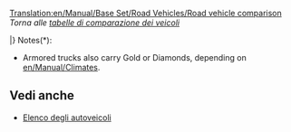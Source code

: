 [[Translation:en/Manual/Base Set/Road Vehicles/Road vehicle comparison]]
''Torna alle [[it/Manuale/Set base/Tabelle comparazione veicoli|tabelle di comparazione dei veicoli]]''

<!-- Palette colori 
climi #00fa9a MediumSpringGreen; #e0ffff LightCyan; #f4a460 SandyBrown; #ffb6c1 LightPink; titolo #ffffe0 LightYellow 
peso bisque #ffe4c4; "carico" burlywood #deb887;-->
<!--
{|{{en/Wikitable}} style="border: 1px solid; margin: auto; line-height: 1.5;"
|+ style="text-transform: uppercase;"|'''Tabella di comparazione degli autoveicoli'''
|-
!style="background: #ffffe0; border-bottom:double 3px grey; max-width: 40px;" colspan="3"|Clima
!style="background: #ccffcc; border-bottom:double 3px grey;" colspan="2" rowspan="3"|Nome
!style="background: #ccccff; border-bottom:double 3px grey;" |Costo
!style="background: #ffe4c4; border-bottom:double 3px grey;" colspan=2 |Peso
!style="background: #ffffcc; border-bottom:double 3px grey;" |Velocità
!style="background: #ffffcc; border-bottom:double 3px grey;" |Potenza
!style="background: #ffffcc; border-bottom:double 3px grey;" |S.T.M.
!style="background: #ccccff; border-bottom:double 3px grey;" |Costi annui
!style="background: #ffe4c4; border-bottom:double 3px grey;" rowspan="3" |Capacità
!style="background: #ccffcc; border-bottom:double 3px grey;" |Ideata
!style="background: #ccffcc; border-bottom:double 3px grey;" |Vita
|-
|colspan=3 rowspan=2 style="background: #ffffe0; padding: 0px; border-bottom:double 3px grey;"|
{|style="border-top: solid 1px grey; border-right: hidden; border-bottom: hidden; border-left: hidden; width: 100%; height: 100%; margin-top: -7.8px; line-height: 1.85;"
|-    
|style="background: #00fa9a; border-bottom:double 3px grey; text-align:center; font-size: smaller; border-top: hidden;"|Te
|style="background: #e0ffff; border-bottom:double 3px grey; text-align:center; font-size: smaller; border-top: hidden;"|Sa
|style="background: #f4a460; border-bottom:double 3px grey; text-align:center; font-size: smaller; border-top: hidden;"|St
|style="background: #ffb6c1; border-bottom:double 3px grey; text-align:center; font-size: smaller; border-top: hidden;"|To
|}
|style="background: #ccccff; border-bottom:double 3px grey; text-align:center; font-size: smaller;" rowspan=2|&euro;
|style="background: #ffe4c4; border-bottom:double 3px grey; text-align:center; padding: 2px; font-size: 0.8em; line-height: 0.8;" colspan=2 |t
|style="background: #ffffcc; border-bottom:double 3px grey; text-align:center; font-size: smaller;" rowspan=2|km/h
|style="background: #ffffcc; border-bottom:double 3px grey; text-align:center; font-size: smaller;" rowspan=2|kW
|style="background: #ffffcc; border-bottom:double 3px grey; text-align:center; font-size: smaller;" rowspan=2|kg<sub><b>f</b></sub>
|style="background: #ccccff; border-bottom:double 3px grey; text-align:center; font-size: smaller;" rowspan=2|&euro;/annui
|style="background: #ccffcc; border-bottom:double 3px grey; text-align:center; font-size: smaller;" rowspan=2|anno
|style="background: #ccffcc; border-bottom:double 3px grey; text-align:center; font-size: smaller;" rowspan=2|anni
|-
|style="background: #ffe4c4; border-bottom:double 3px grey; text-align:center; padding: 2px;font-size: 0.8em; line-height: 0.8;"|a vuoto
|style="background: #deb887; border-bottom:double 3px grey; text-align:center; padding: 2px;font-size: 0.8em; line-height: 0.8;"|carico
|-
!style="background: #ffd700; border-bottom: 3px double grey; border-top:double 3px  grey; line-height: 1;" colspan="15"|Autobus
|-
|style="background: #00fa9a; text-align:center; font-size: smaller;"|Te
|style="background: #e0ffff; text-align:center; font-size: smaller;"|Sa
|style="background: #f4a460; text-align:center; font-size: smaller;"|St
|style="background: #ccffcc; border-right: hidden; vertical-align: middle;"| [[File:en/Manual/Base Set/Road Vehicles/Bus-MPS Regal.png]] 
|style="background: #ccffcc;" |MPS Regal
|style="background: #ccccff; text-align:right" |&euro; 9.842
|style="background: #ffe4c4; text-align:right" |10 t
|style="background: #deb887; text-align:right" |11 t
|style="background: #ffffcc; text-align:right" |56 km/h
|style="background: #ffffcc; text-align:right" |67 kW
|style="background: #ffffcc; text-align:right" |2.957 kg<sub>f</sub>
|style="background: #ccccff; text-align:right" |852 &euro;/a
|style="background: #ffe4c4; text-align:right" |31 passeggeri
|style="background: #ccffcc; text-align:center" |1929
|style="background: #ccffcc; text-align:center" |12
|-
|style="background: #00fa9a; text-align:center; font-size: smaller;"|Te
|style="background: #e0ffff; text-align:center; font-size: smaller;"|Sa
|style="background: #f4a460; text-align:center; font-size: smaller;"|St
|style="background: #ccffcc; border-right: hidden; vertical-align: middle;"|[[File:en/Manual/Base Set/Road Vehicles/Bus-Hereford Leopard.png]]
|style="background: #ccffcc;" |Hereford Leopard
|style="background: #ccccff; text-align:right" |&euro; 11.484
|style="background: #ffe4c4; text-align:right" |16 t
|style="background: #deb887; text-align:right" |17 t
|style="background: #ffffcc; text-align:right" |88 km/h
|style="background: #ffffcc; text-align:right" |89 kW
|style="background: #ffffcc; text-align:right" |4.385 kg<sub>f</sub>
|style="background: #ccccff; text-align:right" |1.200 &euro;/a
|style="background: #ffe4c4; text-align:right" |35 passeggeri
|style="background: #ccffcc; text-align:center" |1964
|style="background: #ccffcc; text-align:center" |15
|-
|style="background: #00fa9a; text-align:center; font-size: smaller;"|Te
|style="background: #e0ffff; text-align:center; font-size: smaller;"|Sa
|style="background: #f4a460; text-align:center; font-size: smaller;"|St
|style="background: #ccffcc; border-right: hidden; vertical-align: middle;"|[[File:en/Manual/Base Set/Road Vehicles/Bus-foster.png]] 
|style="background: #ccffcc;" |Foster
|style="background: #ccccff; text-align:right" |&euro; 12.304
|style="background: #ffe4c4; text-align:right" |17 t
|style="background: #deb887; text-align:right" |19 t
|style="background: #ffffcc; text-align:right" |112 km/h
|style="background: #ffffcc; text-align:right" |112 kW
|style="background: #ffffcc; text-align:right" |4.996 kg<sub>f</sub>
|style="background: #ccccff; text-align:right" |1.668 &euro;/a
|style="background: #ffe4c4; text-align:right" |37 passeggeri
|style="background: #ccffcc; text-align:center" |1986
|style="background: #ccffcc; text-align:center" |15
|-
|style="background: #00fa9a; text-align:center; font-size: smaller;"|Te
|style="background: #e0ffff; text-align:center; font-size: smaller;"|Sa
|style="background: #f4a460; text-align:center; font-size: smaller;"|St
|style="background: #ccffcc; border-right: hidden; vertical-align: middle;"|[[File:en/Manual/Base Set/Road Vehicles/Bus-Foster MkII Superbus.png]] 
|style="background: #ccffcc;" |Superbus Foster MkII
|style="background: #ccccff; text-align:right" |&euro; 13.124
|style="background: #ffe4c4; text-align:right" |25 t
|style="background: #deb887; text-align:right" |27 t
|style="background: #ffffcc; text-align:right" |127 km/h
|style="background: #ffffcc; text-align:right" |186 kW
|style="background: #ffffcc; text-align:right" |7.342 kg<sub>f</sub>
|style="background: #ccccff; text-align:right" |2.250 &euro;/a
|style="background: #ffe4c4; text-align:right" |40 passeggeri
|style="background: #ccffcc; text-align:center" |2008
|style="background: #ccffcc; text-align:center" |15
|-
|style="background: #ffb6c1; text-align:center; font-size: smaller;" colspan=3|Toyland
|style="background: #ccffcc; border-right: hidden; vertical-align: middle;"|[[File:en/Manual/Base Set/Road Vehicles/Ploddyphut MkI Bus.png]] 
|style="background: #ccffcc;" |Ploddyphut MkI
|style="background: #ccccff; text-align:right" |&euro; 9.842
|style="background: #ffe4c4; text-align:right" |10 t
|style="background: #deb887; text-align:right" |11 t
|style="background: #ffffcc; text-align:right" |56 km/h
|style="background: #ffffcc; text-align:right" |67 kW
|style="background: #ffffcc; text-align:right" |2.957 kg<sub>f</sub>
|style="background: #ccccff; text-align:right" |852 &euro;/a
|style="background: #ffe4c4; text-align:right" |30 passeggeri
|style="background: #ccffcc; text-align:center" |1945
|style="background: #ccffcc; text-align:center" |15
|-
|style="background: #ffb6c1; text-align:center; font-size: smaller;" colspan=3|Toyland
|style="background: #ccffcc; border-right: hidden; vertical-align: middle;"|[[File:en/Manual/Base Set/Road Vehicles/Ploddyphut MkII Bus.png]] 
|style="background: #ccffcc;" |Ploddyphut MkII
|style="background: #ccccff; text-align:right" |&euro; 11.484
|style="background: #ffe4c4; text-align:right" |15 t
|style="background: #deb887; text-align:right" |17 t
|style="background: #ffffcc; text-align:right" |96 km/h
|style="background: #ffffcc; text-align:right" |112 kW
|style="background: #ffffcc; text-align:right" |4.385 kg<sub>f</sub>
|style="background: #ccccff; text-align:right" |1.602 &euro;/a
|style="background: #ffe4c4; text-align:right" |35 passeggeri
|style="background: #ccffcc; text-align:center" |1972
|style="background: #ccffcc; text-align:center" |15
|-
|style="background: #ffb6c1; text-align:center; font-size: smaller;" colspan=3|Toyland
|style="background: #ccffcc; border-right: hidden; vertical-align: middle;"| [[File:en/Manual/Base Set/Road Vehicles/Ploddyphut MkIII Bus.png]]
|style="background: #ccffcc;" |Ploddyphut MkIII
|style="background: #ccccff; text-align:right" |&euro; 13.124
|style="background: #ffe4c4; text-align:right" |22 t
|style="background: #deb887; text-align:right" |14 t
|style="background: #ffffcc; text-align:right" |120 km/h
|style="background: #ffffcc; text-align:right" |186 kW
|style="background: #ffffcc; text-align:right" |6.526 kg<sub>f</sub>
|style="background: #ccccff; text-align:right" |2.250 &euro;/a
|style="background: #ffe4c4; text-align:right" |38 passeggeri
|style="background: #ccffcc; text-align:center" |2010
|style="background: #ccffcc; text-align:center" |15
|-
!style="background: #ffd700; border-bottom: 3px double grey; line-height: 1; border-top:double 3px  grey;" colspan="15"|Furgoni postali
|-
|style="background: #00fa9a; text-align:center; font-size: smaller;"|Te
|style="background: #e0ffff; text-align:center; font-size: smaller;"|Sa
|style="background: #f4a460; text-align:center; font-size: smaller;"|St
|style="background: #ccffcc; border-right: hidden; vertical-align: middle;"|[[File:en/Manual/Base Set/Road Vehicles/MPS Mail Truck.png]] 
|style="background: #ccffcc;" |MPS
|style="background: #ccccff; text-align:right" |&euro; 9.432
|style="background: #ffe4c4; text-align:right" |9 t
|style="background: #deb887; text-align:right" |14 t
|style="background: #ffffcc; text-align:right" |48 km/h
|style="background: #ffffcc; text-align:right" |89 kW
|style="background: #ffffcc; text-align:right" |2.651 kg<sub>f</sub>
|style="background: #ccccff; text-align:right" |842 &euro;/a
|style="background: #ffe4c4; text-align:right" |22 sacchi postali
|style="background: #ccffcc; text-align:center" |1935
|style="background: #ccffcc; text-align:center" |15
|-
|style="background: #00fa9a; text-align:center; font-size: smaller;"|Te
|style="background: #e0ffff; text-align:center; font-size: smaller;"|Sa
|style="background: #f4a460; text-align:center; font-size: smaller;"|St
|style="background: #ccffcc; border-right: hidden; vertical-align: middle;"|[[File:en/Manual/Base Set/Road Vehicles/Reynard Mail Truck.png]] 
|style="background: #ccffcc;" |Reynard
|style="background: #ccccff; text-align:right" |&euro; 11.074
|style="background: #ffe4c4; text-align:right" |12 t
|style="background: #deb887; text-align:right" |19 t
|style="background: #ffffcc; text-align:right" |88 km/h
|style="background: #ffffcc; text-align:right" |164 kW
|style="background: #ffffcc; text-align:right" |3.467 kg<sub>f</sub>
|style="background: #ccccff; text-align:right" |1.574 &euro;/a
|style="background: #ffe4c4; text-align:right" |28 sacchi postali
|style="background: #ccffcc; text-align:center" |1979
|style="background: #ccffcc; text-align:center" |15
|-
|style="background: #00fa9a; text-align:center; font-size: smaller;"|Te
|style="background: #e0ffff; text-align:center; font-size: smaller;"|Sa
|style="background: #f4a460; text-align:center; font-size: smaller;"|St
|style="background: #ccffcc; border-right: hidden; vertical-align: middle;"|[[File:en/Manual/Base Set/Road Vehicles/Reynard Mail Truck.png]] 
|style="background: #ccffcc;" |Perry
|style="background: #ccccff; text-align:right" |&euro; 11.894
|style="background: #ffe4c4; text-align:right" |17 t
|style="background: #deb887; text-align:right" |24 t
|style="background: #ffffcc; text-align:right" |112 km/h
|style="background: #ffffcc; text-align:right" |336 kW
|style="background: #ffffcc; text-align:right" |4.996 kg<sub>f</sub>
|style="background: #ccccff; text-align:right" |2.250 &euro;/a
|style="background: #ffe4c4; text-align:right" |30 sacchi postali
|style="background: #ccffcc; text-align:center" |2018
|style="background: #ccffcc; text-align:center" |15
|-
|style="background: #ffb6c1; text-align:center; font-size: smaller;" colspan=3|Toyland
|style="background: #ccffcc; border-right: hidden; vertical-align: middle;"| [[File:en/Manual/Base Set/Road Vehicles/MightyMover Mail Truck.png]]
|style="background: #ccffcc;" |MightyMover
|style="background: #ccccff; text-align:right" |&euro; 9.432
|style="background: #ffe4c4; text-align:right" |9 t
|style="background: #deb887; text-align:right" |14 t
|style="background: #ffffcc; text-align:right" |48 km/h
|style="background: #ffffcc; text-align:right" |89 kW
|style="background: #ffffcc; text-align:right" |2.651 kg<sub>f</sub>
|style="background: #ccccff; text-align:right" |842 &euro;/a
|style="background: #ffe4c4; text-align:right" |22 sacchi postali
|style="background: #ccffcc; text-align:center" |1935
|style="background: #ccffcc; text-align:center" |15
|-
|style="background: #ffb6c1; text-align:center; font-size: smaller;" colspan=3|Toyland
|style="background: #ccffcc; border-right: hidden; vertical-align: middle;"| [[File:en/Manual/Base Set/Road Vehicles/Powernaught Mail Truck.png]]
|style="background: #ccffcc;" |Powernaught
|style="background: #ccccff; text-align:right" |&euro; 11.074
|style="background: #ffe4c4; text-align:right" |12 t
|style="background: #deb887; text-align:right" |19 t
|style="background: #ffffcc; text-align:right" |88 km/h
|style="background: #ffffcc; text-align:right" |164 kW
|style="background: #ffffcc; text-align:right" |3.467 kg<sub>f</sub>
|style="background: #ccccff; text-align:right" |1.574 &euro;/a
|style="background: #ffe4c4; text-align:right" |28 sacchi postali
|style="background: #ccffcc; text-align:center" |1979
|style="background: #ccffcc; text-align:center" |15
|-
|style="background: #ffb6c1; text-align:center; font-size: smaller;" colspan=3|Toyland
|style="background: #ccffcc; border-right: hidden; vertical-align: middle;"| [[File:en/Manual/Base Set/Road Vehicles/Wizzowow Mail Truck.png]]
|style="background: #ccffcc;" |Wizzowow
|style="background: #ccccff; text-align:right" |&euro; 11.894
|style="background: #ffe4c4; text-align:right" |17 t
|style="background: #deb887; text-align:right" |24 t
|style="background: #ffffcc; text-align:right" |112 km/h
|style="background: #ffffcc; text-align:right" |336 kW
|style="background: #ffffcc; text-align:right" |4.996 kg<sub>f</sub>
|style="background: #ccccff; text-align:right" |2.250 &euro;/a
|style="background: #ffe4c4; text-align:right" |30 sacchi postali
|style="background: #ccffcc; text-align:center" |2018
|style="background: #ccffcc; text-align:center" |15
|-
!style="background: #ffd700; border-bottom: 3px double grey; line-height: 1; border-top:double 3px  grey;" colspan="15"|Autoblindati<a name="n1" href="#1"><sup style="font-size: 0.7em; color: red">(1)</sup></a>
|-
|style="background: #00fa9a; text-align:center; font-size: smaller;"|Te
|style="background: #e0ffff; text-align:center; font-size: smaller;"|Sa
|style="background: #f4a460; text-align:center; font-size: smaller;"|St
|style="background: #ccffcc; border-right: hidden; vertical-align: middle;"|[[File:en/Manual/Base Set/Road Vehicles/Balogh Armoured Truck.png]] 
|style="background: #ccffcc;" |Balogh
|style="background: #ccccff; text-align:right" |&euro; 11.894
|style="background: #ffe4c4; text-align:right" |9 t
|style="background: #deb887; text-align:right" |10 t
|style="background: #ffffcc; text-align:right" |48 km/h
|style="background: #ffffcc; text-align:right" |89 kW
|style="background: #ffffcc; text-align:right" |2.651 kg<sub>f</sub>
|style="background: #ccccff; text-align:right" |842 &euro;/a
|style="background: #ffe4c4; text-align:right" |12 borse di valori
|style="background: #ccffcc; text-align:center" |1935
|style="background: #ccffcc; text-align:center" |15
|-
|style="background: #00fa9a; text-align:center; font-size: smaller;"|Te
|style="background: #e0ffff; text-align:center; font-size: smaller;"|Sa
|style="background: #f4a460; text-align:center; font-size: smaller;"|St
|style="background: #ccffcc; border-right: hidden; vertical-align: middle;"|[[File:en/Manual/Base Set/Road Vehicles/Uhl Armoured Truck.png]] 
|style="background: #ccffcc;" |Uhl
|style="background: #ccccff; text-align:right" |&euro; 13.944
|style="background: #ffe4c4; text-align:right" |12 t
|style="background: #deb887; text-align:right" |13 t
|style="background: #ffffcc; text-align:right" |88 km/h
|style="background: #ffffcc; text-align:right" |164 kW
|style="background: #ffffcc; text-align:right" |3.467 kg<sub>f</sub>
|style="background: #ccccff; text-align:right" |1.574 &euro;/a
|style="background: #ffe4c4; text-align:right" |12 borse di valori
|style="background: #ccffcc; text-align:center" |1981
|style="background: #ccffcc; text-align:center" |15
|-
|style="background: #00fa9a; text-align:center; font-size: smaller;"|Te
|style="background: #e0ffff; text-align:center; font-size: smaller;"|Sa
|style="background: #f4a460; text-align:center; font-size: smaller;"|St
|style="background: #ccffcc; border-right: hidden; vertical-align: middle;"|[[File:en/Manual/Base Set/Road Vehicles/Foster Armoured Truck.png]] 
|style="background: #ccffcc;" |Foster
|style="background: #ccccff; text-align:right" |&euro; 14.764
|style="background: #ffe4c4; text-align:right" |17 t
|style="background: #deb887; text-align:right" |19 t
|style="background: #ffffcc; text-align:right" |112 km/h
|style="background: #ffffcc; text-align:right" |336 kW
|style="background: #ffffcc; text-align:right" |4.996 kg<sub>f</sub>
|style="background: #ccccff; text-align:right" |2.250 &euro;/a
|style="background: #ffe4c4; text-align:right" |12 borse di valori
|style="background: #ccffcc; text-align:center" |2012
|style="background: #ccffcc; text-align:center" |15
|-
!style="background: #ffd700; border-bottom: 3px double grey; line-height: 1; border-top:double 3px  grey;" colspan="15"|Autocisterne-Autobotti
|-
!style="background: #1e90ff; border-bottom: 3px double grey; border-top:double 3px  grey; border-left:solid 1px black; border-right:solid 1px black; font-size: 0.8em; color: white; line-height: 0.8; " colspan="15"|Petrolio
|-
|style="background: #00fa9a; text-align:center; font-size: smaller;"|Te
|style="background: #e0ffff; text-align:center; font-size: smaller;"|Sa
|style="background: #f4a460; text-align:center; font-size: smaller;"|St
|style="background: #ccffcc; border-right: hidden; vertical-align: middle;"|[[File:en/Manual/Base Set/Road Vehicles/Witcombe Oil Tanker.png]] 
|style="background: #ccffcc;" |Witcombe
|style="background: #ccccff; text-align:right" |&euro; 9.022
|style="background: #ffe4c4; text-align:right" |9 t
|style="background: #deb887; text-align:right" |30 t
|style="background: #ffffcc; text-align:right" |48 km/h
|style="background: #ffffcc; text-align:right" |89 kW
|style="background: #ffffcc; text-align:right" |2.651 kg<sub>f</sub>
|style="background: #ccccff; text-align:right" |842 &euro;/a
|style="background: #ffe4c4; text-align:right" |21.000 L di petrolio
|style="background: #ccffcc; text-align:center" |1935
|style="background: #ccffcc; text-align:center" |15
|-
|style="background: #00fa9a; text-align:center; font-size: smaller;"|Te
|style="background: #e0ffff; text-align:center; font-size: smaller;"|Sa
|style="background: #f4a460; text-align:center; font-size: smaller;"|St
|style="background: #ccffcc; border-right: hidden; vertical-align: middle;"|[[File:en/Manual/Base Set/Road Vehicles/Foster Oil Tanker.png]] 
|style="background: #ccffcc;" |Foster
|style="background: #ccccff; text-align:right" |&euro; 11.484
|style="background: #ffe4c4; text-align:right" |12 t
|style="background: #deb887; text-align:right" |37 t
|style="background: #ffffcc; text-align:right" |88 km/h
|style="background: #ffffcc; text-align:right" |164 kW
|style="background: #ffffcc; text-align:right" |3.467 kg<sub>f</sub>
|style="background: #ccccff; text-align:right" |1.574 &euro;/a
|style="background: #ffe4c4; text-align:right" |25.000 L di petrolio
|style="background: #ccffcc; text-align:center" |1973
|style="background: #ccffcc; text-align:center" |15
|-
|style="background: #00fa9a; text-align:center; font-size: smaller;"|Te
|style="background: #e0ffff; text-align:center; font-size: smaller;"|Sa
|style="background: #f4a460; text-align:center; font-size: smaller;"|St
|style="background: #ccffcc; border-right: hidden; vertical-align: middle;"|[[File:en/Manual/Base Set/Road Vehicles/Perry Oil Tanker.png]] 
|style="background: #ccffcc;" |Perry
|style="background: #ccccff; text-align:right" |&euro; 11.304
|style="background: #ffe4c4; text-align:right" |17 t
|style="background: #deb887; text-align:right" |44 t
|style="background: #ffffcc; text-align:right" |112 km/h
|style="background: #ffffcc; text-align:right" |336 kW
|style="background: #ffffcc; text-align:right" |4.996 kg<sub>f</sub>
|style="background: #ccccff; text-align:right" |2.250 &euro;/a
|style="background: #ffe4c4; text-align:right" |27.000 L di petrolio
|style="background: #ccffcc; text-align:center" |2005
|style="background: #ccffcc; text-align:center" |15
|-
!style="background: #1e90ff; border-bottom: 3px double grey; border-top:double 3px  grey; border-left:solid 1px black; border-right:solid 1px black; font-size: 0.8em; color: white; line-height: 0.8; " colspan="15"|Acqua
|-
|style="background: #f4a460; text-align:center; font-size: smaller;" colspan=3|Subtropicale
|style="background: #ccffcc; border-right: hidden; vertical-align: middle;"|[[File:en/Manual/Base Set/Road Vehicles/Uhl Water Tanker.png]] 
|style="background: #ccffcc;" |Uhl
|style="background: #ccccff; text-align:right" |&euro; 9.104
|style="background: #ffe4c4; text-align:right" |9 t
|style="background: #deb887; text-align:right" |30 t
|style="background: #ffffcc; text-align:right" |48 km/h
|style="background: #ffffcc; text-align:right" |89 kW
|style="background: #ffffcc; text-align:right" |2.651 kg<sub>f</sub>
|style="background: #ccccff; text-align:right" |842 &euro;/a
|style="background: #ffe4c4; text-align:right" |21.000 L di acqua
|style="background: #ccffcc; text-align:center" |1935
|style="background: #ccffcc; text-align:center" |15
|-
|style="background: #f4a460; text-align:center; font-size: smaller;" colspan=3|Subtropicale
|style="background: #ccffcc; border-right: hidden; vertical-align: middle;"|[[File:en/Manual/Base Set/Road Vehicles/Balogh Water Tanker.png]] 
|style="background: #ccffcc;" |Balogh
|style="background: #ccccff; text-align:right" |&euro; 11.566
|style="background: #ffe4c4; text-align:right" |12 t
|style="background: #deb887; text-align:right" |37 t
|style="background: #ffffcc; text-align:right" |88 km/h
|style="background: #ffffcc; text-align:right" |164 kW
|style="background: #ffffcc; text-align:right" |3.467 kg<sub>f</sub>
|style="background: #ccccff; text-align:right" |1.574 &euro;/a
|style="background: #ffe4c4; text-align:right" |25.000 L di acqua
|style="background: #ccffcc; text-align:center" |1977
|style="background: #ccffcc; text-align:center" |15
|-
|style="background: #f4a460; text-align:center; font-size: smaller;" colspan=3|Subtropicale
|style="background: #ccffcc; border-right: hidden; vertical-align: middle;"|[[File:en/Manual/Base Set/Road Vehicles/MPS Water Tanker.png]] 
|style="background: #ccffcc;" |MPS
|style="background: #ccccff; text-align:right" |&euro; 11.386
|style="background: #ffe4c4; text-align:right" |17 t
|style="background: #deb887; text-align:right" |44 t
|style="background: #ffffcc; text-align:right" |112 km/h
|style="background: #ffffcc; text-align:right" |336 kW
|style="background: #ffffcc; text-align:right" |4.996 kg<sub>f</sub>
|style="background: #ccccff; text-align:right" |2.250 &euro;/a
|style="background: #ffe4c4; text-align:right" |27.000 L di acqua
|style="background: #ccffcc; text-align:center" |2011
|style="background: #ccffcc; text-align:center" |15
|-
!style="background: #1e90ff; border-bottom: 3px double grey; border-top:double 3px  grey; border-left:solid 1px black; border-right:solid 1px black; font-size: 0.8em; color: white; line-height: 0.8; " colspan="15"|Cola
|-
|style="background: #ffb6c1; text-align:center; font-size: smaller;" colspan=3|Toyland
|style="background: #ccffcc; border-right: hidden; vertical-align: middle;"| [[File:en/Manual/Base Set/Road Vehicles/MightyMover Cola.png]]
|style="background: #ccffcc;" |MightyMover
|style="background: #ccccff; text-align:right" |&euro; 9.596
|style="background: #ffe4c4; text-align:right" |9 t
|style="background: #deb887; text-align:right" |26 t
|style="background: #ffffcc; text-align:right" |48 km/h
|style="background: #ffffcc; text-align:right" |89 kW
|style="background: #ffffcc; text-align:right" |2.651 kg<sub>f</sub>
|style="background: #ccccff; text-align:right" |842 &euro;/a
|style="background: #ffe4c4; text-align:right" |17.000 L di cola
|style="background: #ccffcc; text-align:center" |1935
|style="background: #ccffcc; text-align:center" |15
|-
|style="background: #ffb6c1; text-align:center; font-size: smaller;" colspan=3|Toyland
|style="background: #ccffcc; border-right: hidden; vertical-align: middle;"| [[File:en/Manual/Base Set/Road Vehicles/Powernaught Cola.png]]
|style="background: #ccffcc;" |Powernaught
|style="background: #ccccff; text-align:right" |&euro; 12.058
|style="background: #ffe4c4; text-align:right" |12 t
|style="background: #deb887; text-align:right" |31 t
|style="background: #ffffcc; text-align:right" |88 km/h
|style="background: #ffffcc; text-align:right" |164 kW
|style="background: #ffffcc; text-align:right" |3.467 kg<sub>f</sub>
|style="background: #ccccff; text-align:right" |1.574 &euro;/a
|style="background: #ffe4c4; text-align:right" |19.000 L di cola
|style="background: #ccffcc; text-align:center" |1975
|style="background: #ccffcc; text-align:center" |15
|-
|style="background: #ffb6c1; text-align:center; font-size: smaller;" colspan=3|Toyland
|style="background: #ccffcc; border-right: hidden; vertical-align: middle;"| [[File:en/Manual/Base Set/Road Vehicles/Wizzow Cola.png]]
|style="background: #ccffcc;" |Wizzowow
|style="background: #ccccff; text-align:right" |&euro; 11.878
|style="background: #ffe4c4; text-align:right" |17 t
|style="background: #deb887; text-align:right" |39 t
|style="background: #ffffcc; text-align:right" |112 km/h
|style="background: #ffffcc; text-align:right" |336 kW
|style="background: #ffffcc; text-align:right" |4.996 kg<sub>f</sub>
|style="background: #ccccff; text-align:right" |2.250 &euro;/a
|style="background: #ffe4c4; text-align:right" |22.000 L di cola
|style="background: #ccffcc; text-align:center" |2012
|style="background: #ccffcc; text-align:center" |15
|-
!style="background: #ffd700; border-bottom: 3px double grey; line-height: 1; border-top:double 3px  grey;" colspan="15"|Autocarri
|-
!style="background: #1e90ff; border-bottom: 3px double grey; border-top:double 3px  grey; border-left:solid 1px black; border-right:solid 1px black; font-size: 0.8em; color: white; line-height: 0.8; " colspan="15"|Beni
|-
|style="background: #00fa9a; text-align:center; font-size: smaller;"|Te
|style="background: #e0ffff; text-align:center; font-size: smaller;"|Sa
|style="background: #f4a460; text-align:center; font-size: smaller;"|St
|style="background: #ccffcc; border-right: hidden; vertical-align: middle;"|[[File:en/Manual/Base Set/Road Vehicles/Balogh Goods Truck.png]] 
|style="background: #ccffcc;" |Balogh
|style="background: #ccccff; text-align:right" |&euro; 8.776
|style="background: #ffe4c4; text-align:right" |9 t
|style="background: #deb887; text-align:right" |16 t
|style="background: #ffffcc; text-align:right" |48 km/h
|style="background: #ffffcc; text-align:right" |89 kW
|style="background: #ffffcc; text-align:right" |2.651 kg<sub>f</sub>
|style="background: #ccccff; text-align:right" |842 &euro;/a
|style="background: #ffe4c4; text-align:right" |14 casse
|style="background: #ccffcc; text-align:center" |1935
|style="background: #ccffcc; text-align:center" |15
|-
|style="background: #00fa9a; text-align:center; font-size: smaller;"|Te
|style="background: #e0ffff; text-align:center; font-size: smaller;"|Sa
|style="background: #f4a460; text-align:center; font-size: smaller;"|St
|style="background: #ccffcc; border-right: hidden; vertical-align: middle;"|[[File:en/Manual/Base Set/Road Vehicles/Craighead Goods Truck.png]] 
|style="background: #ccffcc;" |Craighead
|style="background: #ccccff; text-align:right" |&euro; 10.664
|style="background: #ffe4c4; text-align:right" |12 t
|style="background: #deb887; text-align:right" |20 t
|style="background: #ffffcc; text-align:right" |88 km/h
|style="background: #ffffcc; text-align:right" |164 kW
|style="background: #ffffcc; text-align:right" |3.467 kg<sub>f</sub>
|style="background: #ccccff; text-align:right" |1.574 &euro;/a
|style="background: #ffe4c4; text-align:right" |16 casse
|style="background: #ccffcc; text-align:center" |1974
|style="background: #ccffcc; text-align:center" |15
|-
|style="background: #00fa9a; text-align:center; font-size: smaller;"|Te
|style="background: #e0ffff; text-align:center; font-size: smaller;"|Sa
|style="background: #f4a460; text-align:center; font-size: smaller;"|St
|style="background: #ccffcc; border-right: hidden; vertical-align: middle;"|[[File:en/Manual/Base Set/Road Vehicles/Goss Goods Truck.png]] 
|style="background: #ccffcc;" |Goss 
|style="background: #ccccff; text-align:right" |&euro; 11.484
|style="background: #ffe4c4; text-align:right" |17 t
|style="background: #deb887; text-align:right" |26 t
|style="background: #ffffcc; text-align:right" |112 km/h
|style="background: #ffffcc; text-align:right" |336 kW
|style="background: #ffffcc; text-align:right" |4.996 kg<sub>f</sub>
|style="background: #ccccff; text-align:right" |2.250 &euro;/a
|style="background: #ffe4c4; text-align:right" |18 casse
|style="background: #ccffcc; text-align:center" |2005
|style="background: #ccffcc; text-align:center" |15
|-
!style="background: #1e90ff; border-bottom: 3px double grey; border-top:double 3px  grey; border-left:solid 1px black; border-right:solid 1px black; font-size: 0.8em; color: white; line-height: 0.8; " colspan="15"|Legname
|-
|style="background: #00fa9a; text-align:center; font-size: smaller;"|Te
|style="background: #e0ffff; text-align:center; font-size: smaller;"|Sa
|style="background: #f4a460; text-align:center; font-size: smaller;"|St
|style="background: #ccffcc; border-right: hidden; vertical-align: middle;"|[[File:en/Manual/Base Set/Road Vehicles/Witcombe Wood Truck.png]] 
|style="background: #ccffcc;" |Witcombe
|style="background: #ccccff; text-align:right" |&euro; 9.678
|style="background: #ffe4c4; text-align:right" |9 t
|style="background: #deb887; text-align:right" |29 t
|style="background: #ffffcc; text-align:right" |48 km/h
|style="background: #ffffcc; text-align:right" |89 kW
|style="background: #ffffcc; text-align:right" |2.651 kg<sub>f</sub>
|style="background: #ccccff; text-align:right" |842 &euro;/a
|style="background: #ffe4c4; text-align:right" |20 t di legname
|style="background: #ccffcc; text-align:center" |1935
|style="background: #ccffcc; text-align:center" |15
|-
|style="background: #00fa9a; text-align:center; font-size: smaller;"|Te
|style="background: #e0ffff; text-align:center; font-size: smaller;"|Sa
|style="background: #f4a460; text-align:center; font-size: smaller;"|St
|style="background: #ccffcc; border-right: hidden; vertical-align: middle;"|[[File:en/Manual/Base Set/Road Vehicles/Foster Wood Truck.png]] 
|style="background: #ccffcc;" |Foster
|style="background: #ccccff; text-align:right" |&euro; 11.238
|style="background: #ffe4c4; text-align:right" |12 t
|style="background: #deb887; text-align:right" |34 t
|style="background: #ffffcc; text-align:right" |88 km/h
|style="background: #ffffcc; text-align:right" |164 kW
|style="background: #ffffcc; text-align:right" |3.467 kg<sub>f</sub>
|style="background: #ccccff; text-align:right" |1.574 &euro;/a
|style="background: #ffe4c4; text-align:right" |22 t di legname
|style="background: #ccffcc; text-align:center" |1974
|style="background: #ccffcc; text-align:center" |15
|-
|style="background: #00fa9a; text-align:center; font-size: smaller;"|Te
|style="background: #e0ffff; text-align:center; font-size: smaller;"|Sa
|style="background: #f4a460; text-align:center; font-size: smaller;"|St
|style="background: #ccffcc; border-right: hidden; vertical-align: middle;"|[[File:en/Manual/Base Set/Road Vehicles/Moreland Wood Truck.png]] 
|style="background: #ccffcc;" |Moreland 
|style="background: #ccccff; text-align:right" |&euro; 12.058
|style="background: #ffe4c4; text-align:right" |17 t
|style="background: #deb887; text-align:right" |41 t
|style="background: #ffffcc; text-align:right" |112 km/h
|style="background: #ffffcc; text-align:right" |336 kW
|style="background: #ffffcc; text-align:right" |4.996 kg<sub>f</sub>
|style="background: #ccccff; text-align:right" |2.250 &euro;/a
|style="background: #ffe4c4; text-align:right" |24 t di legname
|style="background: #ccffcc; text-align:center" |2017
|style="background: #ccffcc; text-align:center" |15
|-
!style="background: #1e90ff; border-bottom: 3px double grey; border-top:double 3px  grey; border-left:solid 1px black; border-right:solid 1px black; font-size: 0.8em; color: white; line-height: 0.8; " colspan="15"|Cereali<a name="n2" href="#2"><sup style="font-size: 0.7em; color: red;">(2)</sup></a>
|-
|style="background: #00fa9a; text-align:center; font-size: smaller;"|Te
|style="background: #e0ffff; text-align:center; font-size: smaller;"|Sa
|style="background: #f4a460; text-align:center; font-size: smaller;"|St
|style="background: #ccffcc; border-right: hidden; vertical-align: middle;"|[[File:en/Manual/Base Set/Road Vehicles/Hereford Grain Truck.png]] 
|style="background: #ccffcc;" |Hereford
|style="background: #ccccff; text-align:right" |&euro; 9.350
|style="background: #ffe4c4; text-align:right" |9 t
|style="background: #deb887; text-align:right" |29 t
|style="background: #ffffcc; text-align:right" |48 km/h
|style="background: #ffffcc; text-align:right" |89 kW
|style="background: #ffffcc; text-align:right" |2.651 kg<sub>f</sub>
|style="background: #ccccff; text-align:right" |842 &euro;/a
|style="background: #ffe4c4; text-align:right" |20 t di cereali
|style="background: #ccffcc; text-align:center" |1935
|style="background: #ccffcc; text-align:center" |15
|-
|style="background: #00fa9a; text-align:center; font-size: smaller;"|Te
|style="background: #e0ffff; text-align:center; font-size: smaller;"|Sa
|style="background: #f4a460; text-align:center; font-size: smaller;"|St
|style="background: #ccffcc; border-right: hidden; vertical-align: middle;"|[[File:en/Manual/Base Set/Road Vehicles/Thomas Grain Truck.png]] 
|style="background: #ccffcc;" |Thomas
|style="background: #ccccff; text-align:right" |&euro; 10.910
|style="background: #ffe4c4; text-align:right" |12 t
|style="background: #deb887; text-align:right" |37 t
|style="background: #ffffcc; text-align:right" |88 km/h
|style="background: #ffffcc; text-align:right" |164 kW
|style="background: #ffffcc; text-align:right" |3.467 kg<sub>f</sub>
|style="background: #ccccff; text-align:right" |1.574 &euro;/a
|style="background: #ffe4c4; text-align:right" |25 t di cereali
|style="background: #ccffcc; text-align:center" |1978
|style="background: #ccffcc; text-align:center" |15
|-
|style="background: #00fa9a; text-align:center; font-size: smaller;"|Te
|style="background: #e0ffff; text-align:center; font-size: smaller;"|Sa
|style="background: #f4a460; text-align:center; font-size: smaller;"|St
|style="background: #ccffcc; border-right: hidden; vertical-align: middle;"|[[File:en/Manual/Base Set/Road Vehicles/Goss Grain Truck.png]] 
|style="background: #ccffcc;" |Goss 
|style="background: #ccccff; text-align:right" |&euro; 11.730
|style="background: #ffe4c4; text-align:right" |17 t
|style="background: #deb887; text-align:right" |47 t
|style="background: #ffffcc; text-align:right" |112 km/h
|style="background: #ffffcc; text-align:right" |336 kW
|style="background: #ffffcc; text-align:right" |4.996 kg<sub>f</sub>
|style="background: #ccccff; text-align:right" |2.250 &euro;/a
|style="background: #ffe4c4; text-align:right" |30 t di cereali
|style="background: #ccffcc; text-align:center" |2010
|style="background: #ccffcc; text-align:center" |15
|-
!style="background: #1e90ff; border-bottom: 3px double grey; border-top:double 3px  grey; border-left:solid 1px black; border-right:solid 1px black; font-size: 0.8em; color: white; line-height: 0.8; " colspan="15"|Bestiame
|-
|colspan=3 style="background: #ffffe0; padding: 0px;"|
{|style="border-top: solid 1px grey; border-right: hidden; border-bottom: hidden; border-left: hidden; width: 100%; height: 100%; margin-top: -8.8px; line-height: 2;"
|- 
|style="background: #00fa9a; font-size: smaller; text-align:center;"|Te
|style="background: #e0ffff; font-size: smaller; text-align:center;"|Sa
|}
|style="background: #ccffcc; border-right: hidden; vertical-align: middle;"|[[File:en/Manual/Base Set/Road Vehicles/Talbott Livestock Van.png]] 
|style="background: #ccffcc;" |Talbott
|style="background: #ccccff; text-align:right" |&euro; 8.612
|style="background: #ffe4c4; text-align:right" |9 t
|style="background: #deb887; text-align:right" |11 t
|style="background: #ffffcc; text-align:right" |48 km/h
|style="background: #ffffcc; text-align:right" |89 kW
|style="background: #ffffcc; text-align:right" |2.651 kg<sub>f</sub>
|style="background: #ccccff; text-align:right" |842 &euro;/a
|style="background: #ffe4c4; text-align:right" |14 capi di bestiame
|style="background: #ccffcc; text-align:center" |1935
|style="background: #ccffcc; text-align:center" |15
|-
|colspan=3 style="background: #ffffe0; padding: 0px;"|
{|style="border-top: solid 1px grey; border-right: hidden; border-bottom: hidden; border-left: hidden; width: 100%; height: 100%; margin-top: -8.8px; line-height: 2;"
|- 
|style="background: #00fa9a; font-size: smaller; text-align:center;"|Te
|style="background: #e0ffff; font-size: smaller; text-align:center;"|Sa
|}
|style="background: #ccffcc; border-right: hidden; vertical-align: middle;"|[[File:en/Manual/Base Set/Road Vehicles/Uhl Livestock Van.png]] 
|style="background: #ccffcc;" |Uhl
|style="background: #ccccff; text-align:right" |&euro; 10.664
|style="background: #ffe4c4; text-align:right" |12 t
|style="background: #deb887; text-align:right" |15 t
|style="background: #ffffcc; text-align:right" |88 km/h
|style="background: #ffffcc; text-align:right" |164 kW
|style="background: #ffffcc; text-align:right" |3.467 kg<sub>f</sub>
|style="background: #ccccff; text-align:right" |1.574 &euro;/a
|style="background: #ffe4c4; text-align:right" |16 capi di bestiame
|style="background: #ccffcc; text-align:center" |1974
|style="background: #ccffcc; text-align:center" |15
|-
|colspan=3 style="background: #ffffe0; padding: 0px;"|
{|style="border-top: solid 1px grey; border-right: hidden; border-bottom: hidden; border-left: hidden; width: 100%; height: 100%; margin-top: -8.8px; line-height: 2;"
|- 
|style="background: #00fa9a; font-size: smaller; text-align:center;"|Te
|style="background: #e0ffff; font-size: smaller; text-align:center;"|Sa
|}
|style="background: #ccffcc; border-right: hidden; vertical-align: middle;"|[[File:en/Manual/Base Set/Road Vehicles/Foster Livestock Van.png]] 
|style="background: #ccffcc;" |Foster 
|style="background: #ccccff; text-align:right" |&euro; 11.484
|style="background: #ffe4c4; text-align:right" |17 t
|style="background: #deb887; text-align:right" |20 t
|style="background: #ffffcc; text-align:right" |112 km/h
|style="background: #ffffcc; text-align:right" |336 kW
|style="background: #ffffcc; text-align:right" |4.996 kg<sub>f</sub>
|style="background: #ccccff; text-align:right" |2.250 &euro;/a
|style="background: #ffe4c4; text-align:right" |18 capi di bestiame
|style="background: #ccffcc; text-align:center" |2022
|style="background: #ccffcc; text-align:center" |15
|-
!style="background: #1e90ff; border-bottom: 3px double grey; border-top:double 3px  grey; border-left:solid 1px black; border-right:solid 1px black; font-size: 0.8em; color: white; line-height: 0.8; " colspan="15"|Carbone
|-
|colspan=3 style="background: #ffffe0; padding: 0px;"|
{|style="border-top: solid 1px grey; border-right: hidden; border-bottom: hidden; border-left: hidden; width: 100%; height: 100%; margin-top: -8.8px; line-height: 2;"
|- 
|style="background: #00fa9a; font-size: smaller; text-align:center;"|Te
|style="background: #e0ffff; font-size: smaller; text-align:center;"|Sa
|}
|style="background: #ccffcc; border-right: hidden; vertical-align: middle;"|[[File:en/Manual/Base Set/Road Vehicles/Balogh Coal Truck.png]] 
|style="background: #ccffcc;" |Balogh
|style="background: #ccccff; text-align:right" |&euro; 8.858
|style="background: #ffe4c4; text-align:right" |9 t
|style="background: #deb887; text-align:right" |29 t
|style="background: #ffffcc; text-align:right" |48 km/h
|style="background: #ffffcc; text-align:right" |89 kW
|style="background: #ffffcc; text-align:right" |2.651 kg<sub>f</sub>
|style="background: #ccccff; text-align:right" |842 &euro;/a
|style="background: #ffe4c4; text-align:right" |20 t di carbone
|style="background: #ccffcc; text-align:center" |1935
|style="background: #ccffcc; text-align:center" |15
|-
|colspan=3 style="background: #ffffe0; padding: 0px;"|
{|style="border-top: solid 1px grey; border-right: hidden; border-bottom: hidden; border-left: hidden; width: 100%; height: 100%; margin-top: -8.8px; line-height: 2;"
|- 
|style="background: #00fa9a; font-size: smaller; text-align:center;"|Te
|style="background: #e0ffff; font-size: smaller; text-align:center;"|Sa
|}
|style="background: #ccffcc; border-right: hidden; vertical-align: middle;"|[[File:en/Manual/Base Set/Road Vehicles/Uhl Coal Truck.png]] 
|style="background: #ccffcc;" |Uhl
|style="background: #ccccff; text-align:right" |&euro; 10.500
|style="background: #ffe4c4; text-align:right" |12 t
|style="background: #deb887; text-align:right" |37 t
|style="background: #ffffcc; text-align:right" |88 km/h
|style="background: #ffffcc; text-align:right" |164 kW
|style="background: #ffffcc; text-align:right" |3.467 kg<sub>f</sub>
|style="background: #ccccff; text-align:right" |1.574 &euro;/a
|style="background: #ffe4c4; text-align:right" |25 t di carbone
|style="background: #ccffcc; text-align:center" |1975
|style="background: #ccffcc; text-align:center" |15
|-
|colspan=3 style="background: #ffffe0; padding: 0px;"|
{|style="border-top: solid 1px grey; border-right: hidden; border-bottom: hidden; border-left: hidden; width: 100%; height: 100%; margin-top: -8.8px; line-height: 2;"
|- 
|style="background: #00fa9a; font-size: smaller; text-align:center;"|Te
|style="background: #e0ffff; font-size: smaller; text-align:center;"|Sa
|}
|style="background: #ccffcc; border-right: hidden; vertical-align: middle;"|[[File:en/Manual/Base Set/Road Vehicles/DW Coal Truck.png]] 
|style="background: #ccffcc;" |DW 
|style="background: #ccccff; text-align:right" |&euro; 11.320
|style="background: #ffe4c4; text-align:right" |17 t
|style="background: #deb887; text-align:right" |45 t
|style="background: #ffffcc; text-align:right" |112 km/h
|style="background: #ffffcc; text-align:right" |336 kW
|style="background: #ffffcc; text-align:right" |4.996 kg<sub>f</sub>
|style="background: #ccccff; text-align:right" |2.250 &euro;/a
|style="background: #ffe4c4; text-align:right" |28 t di carbone
|style="background: #ccffcc; text-align:center"|2013
|style="background: #ccffcc; text-align:center"|15
|-
!style="background: #1e90ff; border-bottom: 3px double grey; border-top:double 3px  grey; border-left:solid 1px black; border-right:solid 1px black; font-size: 0.8em; color: white; line-height: 0.8; " colspan="15"|Alimentari
|-
|colspan=3 style="background: #ffffe0; padding: 0px;"|
{|style="border-top: solid 1px grey; border-right: hidden; border-bottom: hidden; border-left: hidden; width: 100%; height: 100%; margin-top: -8.8px; line-height: 2;"
|- 
|style="background: #e0ffff; text-align:center; font-size: smaller;"|Sa
|style="background: #f4a460; text-align:center; font-size: smaller;"|St
|}
|style="background: #ccffcc; border-right: hidden; vertical-align: middle;"|[[File:en/Manual/Base Set/Road Vehicles/Foster Food Van.png]] 
|style="background: #ccffcc;" |Foster
|style="background: #ccccff; text-align:right" |&euro; 9.186
|style="background: #ffe4c4; text-align:right" |9 t
|style="background: #deb887; text-align:right" |26 t
|style="background: #ffffcc; text-align:right" |48 km/h
|style="background: #ffffcc; text-align:right" |89 kW
|style="background: #ffffcc; text-align:right" |2.651 kg<sub>f</sub>
|style="background: #ccccff; text-align:right" |842 &euro;/a
|style="background: #ffe4c4; text-align:right" |17 t di alimentari
|style="background: #ccffcc; text-align:center"|1935
|style="background: #ccffcc; text-align:center"|15
|-
|colspan=3 style="background: #ffffe0; padding: 0px;"|
{|style="border-top: solid 1px grey; border-right: hidden; border-bottom: hidden; border-left: hidden; width: 100%; height: 100%; margin-top: -8.8px; line-height: 2;"
|- 
|style="background: #e0ffff; text-align:center; font-size: smaller;"|Sa
|style="background: #f4a460; text-align:center; font-size: smaller;"|St
|}
|style="background: #ccffcc; border-right: hidden; vertical-align: middle;"|[[File:en/Manual/Base Set/Road Vehicles/Perry Food Van.png]] 
|style="background: #ccffcc;" |Perry
|style="background: #ccccff; text-align:right" |&euro; 10.992
|style="background: #ffe4c4; text-align:right" |12 t
|style="background: #deb887; text-align:right" |32 t
|style="background: #ffffcc; text-align:right" |88 km/h
|style="background: #ffffcc; text-align:right" |164 kW
|style="background: #ffffcc; text-align:right" |3.467 kg<sub>f</sub>
|style="background: #ccccff; text-align:right" |1.574 &euro;/a
|style="background: #ffe4c4; text-align:right" |20 t di alimentari
|style="background: #ccffcc; text-align:center"|1971
|style="background: #ccffcc; text-align:center"|15
|-
|colspan=3 style="background: #ffffe0; padding: 0px;"|
{|style="border-top: solid 1px grey; border-right: hidden; border-bottom: hidden; border-left: hidden; width: 100%; height: 100%; margin-top: -8.8px; line-height: 2;"
|- 
|style="background: #e0ffff; text-align:center; font-size: smaller;"|Sa
|style="background: #f4a460; text-align:center; font-size: smaller;"|St
|}
|style="background: #ccffcc; border-right: hidden; vertical-align: middle;"|[[File:en/Manual/Base Set/Road Vehicles/Chippy Food Van.png]] 
|style="background: #ccffcc;" |Chippy 
|style="background: #ccccff; text-align:right" |&euro; 11.812
|style="background: #ffe4c4; text-align:right" |17 t
|style="background: #deb887; text-align:right" |39 t
|style="background: #ffffcc; text-align:right" |112 km/h
|style="background: #ffffcc; text-align:right" |336 kW
|style="background: #ffffcc; text-align:right" |4.996 kg<sub>f</sub>
|style="background: #ccccff; text-align:right" |2.250 &euro;/a
|style="background: #ffe4c4; text-align:right" |22 t di alimentari
|style="background: #ccffcc; text-align:center"|2004
|style="background: #ccffcc; text-align:center"|15
|}


==Note==
<small>
#<a name="1">Questo automezzo resta invariato negli altri scenari ma trasporta beni differenti, per lo scenario temperato valori generici, per lo senario subartico oro e per quello subtropicale diamanti.</a><a href="#n1">''[torna]''</a>
#<a name="2">Questo automezzo resta invariato negli altri scenari ma trasporta granaglie differenti, per lo scenario temperato cereali generici, per lo senario subartico frumento e per quello subtropicale mais.</a><a href="#n2">''[torna]''</a>
</small>

-->

{{en/Manual/Base Set/Road Vehicles/RoadVehicleHeader}}
{{en/Manual/Base Set/Road Vehicles/Tablespacer|11}}
{{en/Manual/Base Set/Road Vehicles/RoadVehicleRow|TSR|1930|MPS Regal Bus         |4,920|9,840|426|852|56|35|31 passengers|12}}
{{en/Manual/Base Set/Road Vehicles/RoadVehicleRow|TSR|1964|Hereford Leopard Bus  |5,740|11,480|600|1,200|88|55|35 passengers|15}}
{{en/Manual/Base Set/Road Vehicles/RoadVehicleRow|TSR|1987|Foster Bus            |6,150|12,300|834|1,668|112|70|37 passengers|15}}
{{en/Manual/Base Set/Road Vehicles/RoadVehicleRow|TSR|2008|Foster MkII Bus       |6,560|13,120|1,125|2,250|127|79|40 passengers|15}}
{{en/Manual/Base Set/Road Vehicles/RoadVehicleRow|Y  |1946|Ploddyphut MkI Bus    |4,920|9,840|426|852|56|35|30 passengers|15}}
{{en/Manual/Base Set/Road Vehicles/RoadVehicleRow|Y  |1972|Ploddyphut MkII Bus   |5,740|11,480|801|1,602|96|60|35 passengers|15}}
{{en/Manual/Base Set/Road Vehicles/RoadVehicleRow|Y  |2010|Ploddyphut MkIII Bus  |6,560|13,120|1,125|2,250|120|75|38 passengers|15}}
{{en/Manual/Base Set/Road Vehicles/Tablespacer|11}}
{{en/Manual/Base Set/Road Vehicles/RoadVehicleRow|TSR|1935|MPS Mail Truck        |4,715|9,430|421|842|48|30|22 bags of mail|15}}
{{en/Manual/Base Set/Road Vehicles/RoadVehicleRow|TSR|1980|Reynard Mail Truck    |5,535|11,070|787|1,574|88|55|28 bags of mail|15}}
{{en/Manual/Base Set/Road Vehicles/RoadVehicleRow|TSR|2018|Perry Mail Truck      |5,945|11,890|1,125|2,250|112|70|30 bags of mail|15}}
{{en/Manual/Base Set/Road Vehicles/RoadVehicleRow|Y  |1935|MightyMover Mail Truck|6,289|12,578|562|1,124|48|30|22 bags of mail|15}}
{{en/Manual/Base Set/Road Vehicles/RoadVehicleRow|Y  |1980|Powernaught Mail Truck|7,382|14,764|1,050|2,100|88|55|28 bags of mail|15}}
{{en/Manual/Base Set/Road Vehicles/RoadVehicleRow|Y  |2018|Wizzowow Mail Truck   |7,929|15,858|1,500|3,000|112|70|30 bags of mail|15}}
{{en/Manual/Base Set/Road Vehicles/Tablespacer|11}}
{{en/Manual/Base Set/Road Vehicles/RoadVehicleRow|TSR|1936|Witcombe Oil Tanker   |4,510|9,020|421|842|48|30|21,000 litres of oil|15}}
{{en/Manual/Base Set/Road Vehicles/RoadVehicleRow|TSR|1973|Foster Oil Tanker     |5,740|11,480|787|1,574|88|55|21,000 litres of oil|15}}
{{en/Manual/Base Set/Road Vehicles/RoadVehicleRow|TSR|2005|Perry Oil Tanker      |6,150|12,300|1,125|2,250|112|70|21,000 litres of oil|15}}
{{en/Manual/Base Set/Road Vehicles/Tablespacer|11}}
{{en/Manual/Base Set/Road Vehicles/RoadVehicleRow|TSR|1936|Balogh Goods Truck    |4,387|8,774|421|842|48|30|14 crates of goods|15}}
{{en/Manual/Base Set/Road Vehicles/RoadVehicleRow|TSR|1974|Craighead Goods Truck |5,330|10,660|787|1,574|88|55|16 crates of goods|15}}
{{en/Manual/Base Set/Road Vehicles/RoadVehicleRow|TSR|2005|Goss Goods Truck      |5,740|11,480|1,125|2,250|112|70|18 crates of goods|15}}
{{en/Manual/Base Set/Road Vehicles/Tablespacer|11}}
{{en/Manual/Base Set/Road Vehicles/RoadVehicleRow|TSR|1935|Hereford Grain Truck  |4,674|9,348|421|842|48|30|20 tonnes of grain|15}}
{{en/Manual/Base Set/Road Vehicles/RoadVehicleRow|TSR|1979|Thomas Grain Truck    |5,453|10,906|787|1,574|88|55|25 tonnes of grain|15}}
{{en/Manual/Base Set/Road Vehicles/RoadVehicleRow|TSR|2010|Goss Grain Truck      |5,863|11,726|1,125|2,250|112|70|30 tonnes of grain|15}}
{{en/Manual/Base Set/Road Vehicles/Tablespacer|11}}
{{en/Manual/Base Set/Road Vehicles/RoadVehicleRow|TS|1935|Talbott Livestock Van |4,305|8,610|421|842|48|30|14 items of livestock|15}}
{{en/Manual/Base Set/Road Vehicles/RoadVehicleRow|TS|1980|Uhl Livestock Van     |5,330|10,660|787|1,574|88|55|16 items of livestock|15}}
{{en/Manual/Base Set/Road Vehicles/RoadVehicleRow|TS|2022|Foster Livestock Van  |5,740|11,480|1,125|2,250|112|70|18 items of livestock|15}}
{{en/Manual/Base Set/Road Vehicles/Tablespacer|11}}
{{en/Manual/Base Set/Road Vehicles/RoadVehicleRow|TSR|1935|Witcombe Wood Truck   |4,838|9,676|421|842|48|30|20 tonnes of wood|15}}
{{en/Manual/Base Set/Road Vehicles/RoadVehicleRow|TSR|1974|Foster Wood Truck     |5,617|11,234|787|1,574|88|55|22 tonnes of wood|15}}
{{en/Manual/Base Set/Road Vehicles/RoadVehicleRow|TSR|2018|Moreland Wood Truck   |6,027|12,054|1,125|2,250|112|70|24 tonnes of wood|15}}
{{en/Manual/Base Set/Road Vehicles/Tablespacer|11}}
{{en/Manual/Base Set/Road Vehicles/RoadVehicleRow|TSR|1936|Balogh Armoured Truck |5,945|11,890|421|842|48|30|12 bags of valuables*|15}}
{{en/Manual/Base Set/Road Vehicles/RoadVehicleRow|TSR|1981|Uhl Armoured Truck    |6,970|13,940|787|1,574|88|55|15 bags of valuables*|15}}
{{en/Manual/Base Set/Road Vehicles/RoadVehicleRow|TSR|2012|Foster Armoured Truck |7,380|14,760|1,125|2,250|112|70|16 bags of valuables*|15}}
{{en/Manual/Base Set/Road Vehicles/Tablespacer|11}}
{{en/Manual/Base Set/Road Vehicles/RoadVehicleRow|TS |1935|Balogh Coal Truck     |4,428|8,856|421|842|48|30|20 tonnes of coal|15}}
{{en/Manual/Base Set/Road Vehicles/RoadVehicleRow|TS |1975|Uhl Coal Truck        |5,248|10,496|787|1,574|88|55|25 tonnes of coal|15}}
{{en/Manual/Base Set/Road Vehicles/RoadVehicleRow|TS |2013|DW Coal Truck         |5,658|11,316|1,125|2,250|112|70|28 tonnes of coal|15}}
{{en/Manual/Base Set/Road Vehicles/Tablespacer|11}}
{{en/Manual/Base Set/Road Vehicles/RoadVehicleRow|T  |1935|MPS Iron Ore Truck    |4,961|9,922|421|842|48|30|22 tonnes of iron ore|15}}
{{en/Manual/Base Set/Road Vehicles/RoadVehicleRow|T  |1977|Uhl Iron Ore Truck    |5,740|11,480|787|1,574|88|55|25 tonnes of iron ore|15}}
{{en/Manual/Base Set/Road Vehicles/RoadVehicleRow|T  |2011|Goss Iron Ore Truck   |6,150|12,300|1,125|2,250|112|70|27 tonnes of iron ore|15}}
{{en/Manual/Base Set/Road Vehicles/Tablespacer|11}}
{{en/Manual/Base Set/Road Vehicles/RoadVehicleRow|T  |1936|Balogh Steel Truck     |4,592|9,184|421|842|48|30|15 tonnes of steel|15}}
{{en/Manual/Base Set/Road Vehicles/RoadVehicleRow|T  |1977|Uhl Steel Truck        |5,535|11,070|787|1,574|88|55|18 tonnes of steel|15}}
{{en/Manual/Base Set/Road Vehicles/RoadVehicleRow|T  |2007|Kelling Steel Truck    |5,945|11,890|1,125|2,250|112|70|20 tonnes of steel|15}}
{{en/Manual/Base Set/Road Vehicles/Tablespacer|11}}
{{en/Manual/Base Set/Road Vehicles/RoadVehicleRow|SR |1935|Foster Food Van       |4,592|9,184|421|842|48|30|17 tonnes of food|15}}
{{en/Manual/Base Set/Road Vehicles/RoadVehicleRow|SR |1971|Perry Food Van        |5,494|10,988|787|1,574|88|55|20 tonnes of food|15}}
{{en/Manual/Base Set/Road Vehicles/RoadVehicleRow|SR |2004|Chippy Food Van       |5,904|11,808|1,125|2,250|112|70|22 tonnes of food|15}}
{{en/Manual/Base Set/Road Vehicles/Tablespacer|11}}
{{en/Manual/Base Set/Road Vehicles/RoadVehicleRow|S  |1936|Uhl Paper Truck       |4,592|9,184|421|842|48|30|15 tonnes of paper|15}}
{{en/Manual/Base Set/Road Vehicles/RoadVehicleRow|S  |1979|Balogh Paper Truck    |5,535|11,070|787|1,574|88|55|18 tonnes of paper|15}}
{{en/Manual/Base Set/Road Vehicles/RoadVehicleRow|S  |2007|MPS Paper Truck       |5,945|11,890|1,125|2,250|112|70|20 tonnes of paper|15}}
{{en/Manual/Base Set/Road Vehicles/Tablespacer|11}}
{{en/Manual/Base Set/Road Vehicles/RoadVehicleRow|R  |1935|MPS Copper Ore Truck   |4,961|9,922|421|842|48|30|22 tonnes of copper ore|15}}
{{en/Manual/Base Set/Road Vehicles/RoadVehicleRow|R  |1977|Uhl Copper Ore Truck   |5,740|11,480|787|1,574|88|55|25 tonnes of copper ore|15}}
{{en/Manual/Base Set/Road Vehicles/RoadVehicleRow|R  |2011|Goss Copper Ore Truck  |6,150|12,300|1,125|2,250|112|70|27 tonnes of copper ore|15}}
{{en/Manual/Base Set/Road Vehicles/Tablespacer|11}}
{{en/Manual/Base Set/Road Vehicles/RoadVehicleRow|R  |1936|Uhl Water Tanker       |4,551|9,102|421|842|48|30|21,000 litres of water|15}}
{{en/Manual/Base Set/Road Vehicles/RoadVehicleRow|R  |1978|Balogh Water Tanker    |5,781|11,562|787|1,574|88|55|25,000 litres of water|15}}
{{en/Manual/Base Set/Road Vehicles/RoadVehicleRow|R  |2011|MPS Water Tanker       |6,191|12,382|1,125|2,250|112|70|27,000 litres of water|15}}
{{en/Manual/Base Set/Road Vehicles/Tablespacer|11}}
{{en/Manual/Base Set/Road Vehicles/RoadVehicleRow|R  |1935|Balogh Fruit Truck    |4,838|9,676|421|842|48|30|18 tonnes of fruit|15}}
{{en/Manual/Base Set/Road Vehicles/RoadVehicleRow|R  |1978|Uhl Fruit Truck       |6,068|12,136|787|1,574|88|55|20 tonnes of fruit|15}}
{{en/Manual/Base Set/Road Vehicles/RoadVehicleRow|R  |2012|Kelling Fruit Truck   |6,478|12,956|1,125|2,250|112|70|23 tonnes of fruit|15}}
{{en/Manual/Base Set/Road Vehicles/Tablespacer|11}}
{{en/Manual/Base Set/Road Vehicles/RoadVehicleRow|R  |1936|Balogh Rubber Truck   |4,797|9,594|421|842|48|30|17,000 litres of rubber|15}}
{{en/Manual/Base Set/Road Vehicles/RoadVehicleRow|R  |1977|Uhl Rubber Truck      |6,027|12,054|787|1,574|88|55|19,000 litres of rubber|15}}
{{en/Manual/Base Set/Road Vehicles/RoadVehicleRow|R  |2011|RMT Rubber Truck      |6,437|12,874|1,125|2,250|112|70|22,000 litres of rubber|15}}
|}
Notes(*):
*Armored trucks also carry Gold or Diamonds, depending on [[en/Manual/Climates]].


==Vedi anche==
* [[it/Manuale/Autoveicoli#elenco-degli-autoveicoli|Elenco degli autoveicoli]]